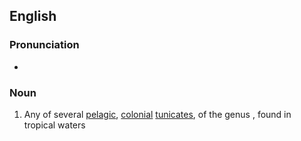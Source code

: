 ==English==
{{rfi}}
{{wikipedia}}
{{wikispecies|Pyrosoma}}
===Pronunciation===
* {{audio|En-us-ncalif-pyrosome.ogg|Audio (Northern California, US)}}

===Noun===
{{en-noun|s|pyrosoma}}

# Any of several [[pelagic]], [[colonial]] [[tunicate]]s, of the genus {{taxlink|Pyrosoma|genus}}, found in tropical waters